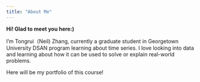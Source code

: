 ```yaml
---
title: "About Me"
---
```


**Hi! Glad to meet you here:)**

I'm Tongrui（Neil) Zhang, currently a graduate student in Georgetown University DSAN program learning about time series. I love looking into data and learning about how it can be used to solve or explain real-world problems.

Here will be my portfolio of this course!